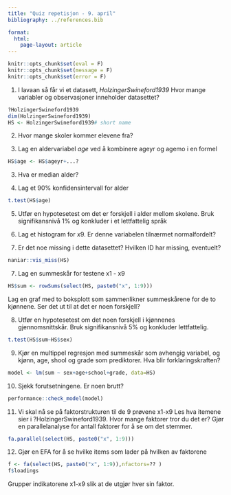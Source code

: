 ```yaml
---
title: "Quiz repetisjon - 9. april"
bibliography: ../references.bib 

format: 
  html:
    page-layout: article
---
```


```r
knitr::opts_chunk$set(eval = F)
knitr::opts_chunk$set(message = F)
knitr::opts_chunk$set(error = F)

```

1. I lavaan så får vi et datasett, *HolzingerSwineford1939*
Hvor mange variabler og observasjoner inneholder datasettet?
```r
?HolzingerSwineford1939
dim(HolzingerSwineford1939)
HS <- HolzingerSwineford1939# short name
```


2. Hvor mange skoler kommer elevene fra? 

3. Lag en aldervariabel *age* ved å kombinere ageyr og agemo i en formel
```r
HS$age <- HS$ageyr+...?
```

3. Hva er median alder?

4. Lag et 90\% konfidensintervall for alder
```r
t.test(HS$age)
```

5. Utfør en hypotesetest om det er forskjell i alder mellom skolene.
Bruk signifikansnivå 1% og konkluder i et lettfattelig språk

6. Lag et histogram for  $x9$. Er denne variabelen tilnærmet normalfordelt?

7. Er det noe missing i dette datasettet? Hvilken ID har missing, eventuelt?
```r
naniar::vis_miss(HS)
```



7. Lag en summeskår for testene x1 - x9
```r
HS$sum <- rowSums(select(HS, paste0("x", 1:9)))
```
Lag en graf med to boksplott som sammenlikner summeskårene for de to kjønnene. Ser det ut til at det er noen forskjell?

8. Utfør en hypotesetest om det noen forskjell i kjønnenes gjennomsnittskår. Bruk signifikansnivå 5\% og konkluder lettfattelig.

```r
t.test(HS$sum~HS$sex)
```


9. Kjør en multippel regresjon med summeskår som avhengig variabel, og 
kjønn, age, shool og grade som prediktorer. Hva blir forklaringskraften?

```r
model <- lm(sum ~ sex+age+school+grade, data=HS)
```

10. Sjekk forutsetningene. Er noen brutt?

```r
performance::check_model(model)
```

11. Vi skal nå se på faktorstrukturen til de 9 prøvene x1-x9
Les hva itemene sier i ?HolzingerSwineford1939. Hvor mange faktorer tror du det er? Gjør en parallelanalyse for antall faktorer for å se om det stemmer.
```r
fa.parallel(select(HS, paste0("x", 1:9)))
```

12. Gjør en EFA for å se hvilke items som lader på hvilken av faktorene

```r
f <- fa(select(HS, paste0("x", 1:9)),nfactors=?? )
f$loadings
```
Grupper indikatorene x1-x9 slik at de utgjør hver sin faktor.


